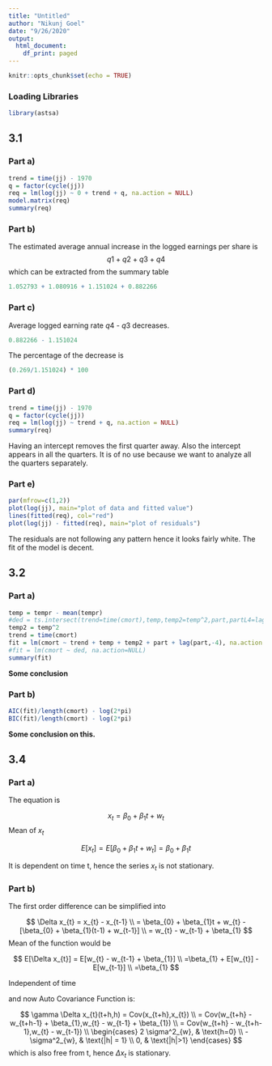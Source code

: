 ```yaml
---
title: "Untitled"
author: "Nikunj Goel"
date: "9/26/2020"
output:
  html_document:
    df_print: paged
---
```


```r
knitr::opts_chunk$set(echo = TRUE)
```

### Loading Libraries

```r
library(astsa)
```

## 3.1

### Part a)

```r
trend = time(jj) - 1970
q = factor(cycle(jj))
req = lm(log(jj) ~ 0 + trend + q, na.action = NULL)
model.matrix(req)
summary(req)
```


### Part b)

The estimated average annual increase in the logged earnings per share is 
$$
q1 + q2 + q3 + q4
$$
which can be extracted from the summary table 

```r
1.052793 + 1.080916 + 1.151024 + 0.882266
```

### Part c)

Average logged earning rate $q4$ - $q3$ decreases.
```r
0.882266 - 1.151024
```

The percentage of the decrease is 
```r
(0.269/1.151024) * 100
```


### Part d)

```r
trend = time(jj) - 1970
q = factor(cycle(jj))
req = lm(log(jj) ~ trend + q, na.action = NULL)
summary(req)
```

Having an intercept removes the first quarter away.
Also the intercept appears in all the quarters. It is of no use because we want to analyze all the quarters separately.

### Part e)

```r
par(mfrow=c(1,2))
plot(log(jj), main="plot of data and fitted value")
lines(fitted(req), col="red") 
plot(log(jj) - fitted(req), main="plot of residuals")
```


The residuals are not following any pattern hence it looks fairly white.
The fit of the model is decent.

## 3.2

### Part a)

```r
temp = tempr - mean(tempr)
#ded = ts.intersect(trend=time(cmort),temp,temp2=temp^2,part,partL4=lag(part,-4))
temp2 = temp^2
trend = time(cmort)
fit = lm(cmort ~ trend + temp + temp2 + part + lag(part,-4), na.action = NULL)
#fit = lm(cmort ~ ded, na.action=NULL)
summary(fit)
```

**Some conclusion**

### Part b)

```r
AIC(fit)/length(cmort) - log(2*pi)
BIC(fit)/length(cmort) - log(2*pi)
```

**Some conclusion on this.**

## 3.4

### Part a)

The equation is 

$$
x_{t} = \beta_{0} + \beta_{1}t + w_{t}
$$
Mean of $x_{t}$

$$
E[x_{t}] = E[\beta_{0} + \beta_{1}t + w_{t}] = \beta_{0} + \beta_{1}t
$$

It is dependent on time t, hence the series $x_{t}$ is not stationary.

### Part b)

The first order difference can be simplified into

$$
\Delta x_{t} = x_{t} - x_{t-1}
\\
= \beta_{0} + \beta_{1}t + w_{t} - [\beta_{0} + \beta_{1}(t-1) + w_{t-1}]
\\
= w_{t} - w_{t-1} + \beta_{1}
$$
Mean of the function would be

$$
E[\Delta x_{t}] = E[w_{t} - w_{t-1} + \beta_{1}]
\\
=\beta_{1} + E[w_{t}] - E[w_{t-1}]
\\
=\beta_{1}
$$

Independent of time

and now Auto Covariance Function is:

$$
\gamma \Delta x_{t}(t+h,h) = Cov(x_{t+h},x_{t})
\\
= Cov(w_{t+h} - w_{t+h-1} + \beta_{1},w_{t} - w_{t-1} + \beta_{1})
\\
= Cov(w_{t+h} - w_{t+h-1},w_{t} - w_{t-1})
\\
\begin{cases}
2 \sigma^2_{w}, & \text{h=0}
\\
-\sigma^2_{w}, & \text{|h| = 1}
\\
0, & \text{|h|>1}
\end{cases}
$$
which is also free from t, hence $\Delta x_{t}$ is stationary.

